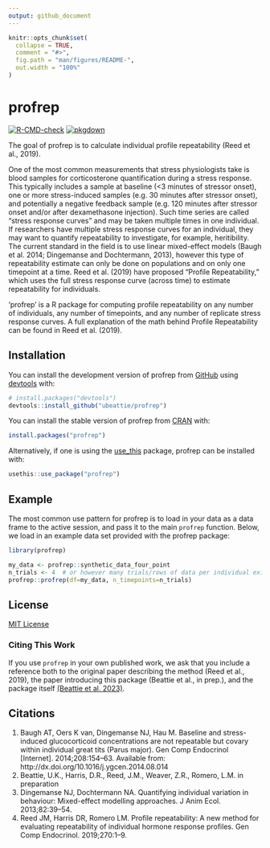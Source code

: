 ```yaml
---
output: github_document
---
```


<!-- README.md is generated from README.Rmd. Please edit that file -->

```r
knitr::opts_chunk$set(
  collapse = TRUE,
  comment = "#>",
  fig.path = "man/figures/README-",
  out.width = "100%"
)
```

# profrep

<!-- badges: start -->
[![R-CMD-check](https://github.com/ubeattie/profrep/actions/workflows/R-CMD-check.yaml/badge.svg)](https://github.com/ubeattie/profrep/actions/workflows/R-CMD-check.yaml)
[![pkgdown](https://github.com/ubeattie/profrep/actions/workflows/pkgdown.yaml/badge.svg)](https://github.com/ubeattie/profrep/actions/workflows/pkgdown.yaml)
<!-- badges: end -->

The goal of profrep is to calculate individual profile repeatability (Reed et al., 2019).

One of the most common measurements that stress physiologists take is blood samples for corticosterone quantification during a stress response. 
This typically includes a sample at baseline (<3 minutes of stressor onset), one or more stress-induced samples (e.g. 30 minutes after stressor onset), and potentially a negative feedback sample (e.g. 120 minutes after stressor onset and/or after dexamethasone injection). 
Such time series are called "stress response curves" and may be taken multiple times in one individual. 
If researchers have multiple stress response curves for an individual, they may want to quantify repeatability to investigate, for example, heritibility. 
The current standard in the field is to use linear mixed-effect models (Baugh et al. 2014; Dingemanse and Dochtermann, 2013), however this type of repeatability estimate can only be done on populations and on only one timepoint at a time. 
Reed et al. (2019) have proposed "Profile Repeatability," which uses the full stress response curve (across time) to estimate repeatability for individuals. 

'profrep' is a R package for computing profile repeatability on any number of individuals, any number of timepoints, and any number of replicate stress response curves. A full explanation of the math behind Profile Repeatability can be found in Reed et al. (2019).

## Installation

You can install the development version of profrep from [GitHub](https://github.com/) using [devtools](https://devtools.r-lib.org) with:

``` r
# install.packages("devtools")
devtools::install_github("ubeattie/profrep")
```

You can install the stable version of profrep from [CRAN](https://cran.r-project.org) with:

```r
install.packages("profrep")
```

Alternatively, if one is using the [use_this](https://usethis.r-lib.org) package, profrep can be installed with:

```r
usethis::use_package("profrep")
```

## Example

The most common use pattern for profrep is to load in your data as a data frame to the active session, and pass it to the main `profrep` function. Below, we load in an example data set provided with the profrep package:

```r
library(profrep)

my_data <- profrep::synthetic_data_four_point
n_trials <- 4  # or however many trials/rows of data per individual exist 
profrep::profrep(df=my_data, n_timepoints=n_trials)
```

## License

[MIT License](https://opensource.org/license/mit/)

### Citing This Work

If you use `profrep` in your own published work, we ask that you include a reference both to the original paper describing the method (Reed et al., 2019), the paper introducing this package (Beattie et al., in prep.), and the package itself [(Beattie et al. 2023)](https://zenodo.org/records/10236417).

## Citations

1. Baugh AT, Oers K van, Dingemanse NJ, Hau M. Baseline and stress-induced glucocorticoid concentrations are not repeatable but covary within individual great tits (Parus major). Gen Comp Endocrinol [Internet]. 2014;208:154–63. Available from: http://dx.doi.org/10.1016/j.ygcen.2014.08.014
2. Beattie, U.K., Harris, D.R., Reed, J.M., Weaver, Z.R., Romero, L.M. in preparation
3. Dingemanse NJ, Dochtermann NA. Quantifying individual variation in behaviour: Mixed-effect modelling approaches. J Anim Ecol. 2013;82:39–54. 
4. Reed JM, Harris DR, Romero LM. Profile repeatability: A new method for evaluating repeatability of individual hormone response profiles. Gen Comp Endocrinol. 2019;270:1–9. 

